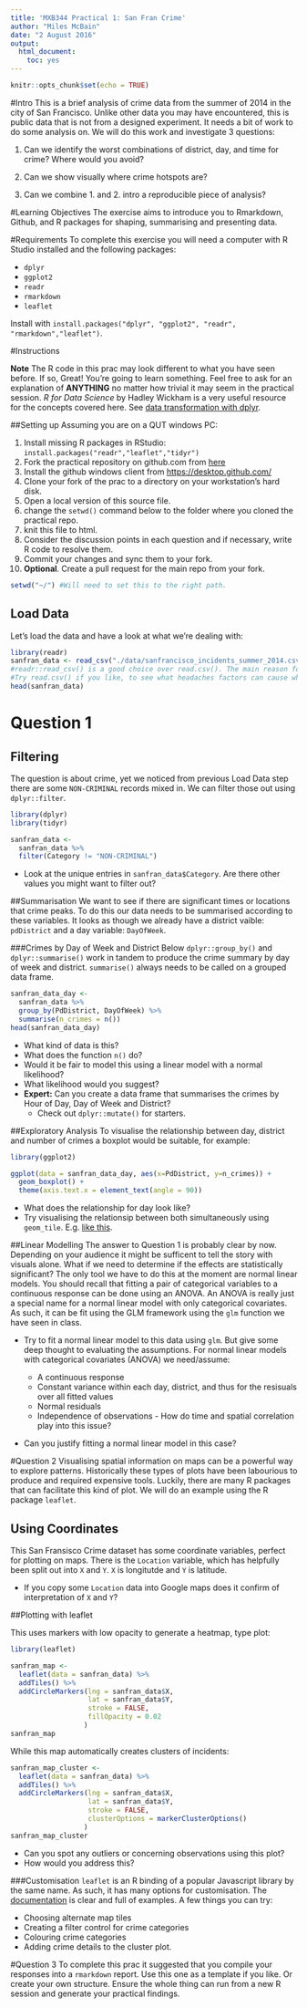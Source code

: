 ```yaml
---
title: 'MXB344 Practical 1: San Fran Crime'
author: "Miles McBain"
date: "2 August 2016"
output:
  html_document:
    toc: yes
---
```


```r
knitr::opts_chunk$set(echo = TRUE)
```

#Intro
This is a brief analysis of crime data from the summer of 2014 in the city of San Francisco. Unlike other data you may have encountered, this is public data that is not from a designed experiment. It needs a bit of work to do some analysis on. We will do this work and investigate 3 questions:

1. Can we identify the worst combinations of district, day, and time for crime? Where would you avoid?

2. Can we show visually where crime hotspots are?

3. Can we combine 1. and 2. intro a reproducible piece of analysis?

#Learning Objectives
The exercise aims to introduce you to Rmarkdown, Github, and R packages for shaping, summarising and presenting data.

#Requirements
To complete this exercise you will need a computer with R Studio installed and the following packages:

* `dplyr`
* `ggplot2`
* `readr`
* `rmarkdown`
* `leaflet`

Install with `install.packages("dplyr", "ggplot2", "readr", "rmarkdown","leaflet")`.

#Instructions

**Note** The R code in this prac may look different to what you have seen before. If so, Great! You're going to learn something. Feel free to ask for an explanation of **ANYTHING** no matter how trivial it may seem in the practical session. *R for Data Science* by Hadley Wickham is a very useful resource for the concepts covered here. See [data transformation with dplyr](http://r4ds.had.co.nz/transform.html). 

##Setting up
Assuming you are on a QUT windows PC:

1. Install missing R packages in RStudio: `install.packages("readr","leaflet","tidyr")`
2. Fork the practical repository on github.com from [here](https://github.com/MilesMcBain/MXB344_wk2_prac)
3. Install the github windows client from [https://desktop.github.com/](https://desktop.github.com/)
4. Clone your fork of the prac to a directory on your workstation's hard disk.
5. Open a local version of this source file.
6. change the `setwd()` command below to the folder where you cloned the practical repo.
7. knit this file to html.
8. Consider the discussion points in each question and if necessary, write R code to resolve them.
9. Commit your changes and sync them to your fork.
10. **Optional**. Create a pull request for the main repo from your fork.

```r
setwd("~/") #Will need to set this to the right path.
```

## Load Data
Let's load the data and have a look at what we're dealing with:
```r
library(readr) 
sanfran_data <- read_csv("./data/sanfrancisco_incidents_summer_2014.csv")
#readr::read_csv() is a good choice over read.csv(). The main reason for this is that it never creates factors in your data frame.
#Try read.csv() if you like, to see what headaches factors can cause while you are trying to clean and preprocess data.
head(sanfran_data)
```

# Question 1
## Filtering
The question is about crime, yet we noticed from previous Load Data step there are some `NON-CRIMINAL` records mixed in. We can filter those out using `dplyr::filter`.
```r
library(dplyr)
library(tidyr)
```
```r
sanfran_data <- 
  sanfran_data %>%
  filter(Category != "NON-CRIMINAL")
```
* Look at the unique entries in `sanfran_data$Category`. Are there other values you might want to filter out?


##Summarisation
We want to see if there are significant times or locations that crime peaks. To do this our data needs to be summarised according to these variables. It looks as though we already have a district vaible: `pdDistrict` and a day variable: `DayOfWeek`.

###Crimes by Day of Week and District
Below `dplyr::group_by()` and `dplyr::summarise()` work in tandem to produce the crime summary by day of week and district. `summarise()` always needs to be called on a grouped data frame.
```r
sanfran_data_day <- 
  sanfran_data %>%
  group_by(PdDistrict, DayOfWeek) %>%
  summarise(n_crimes = n())
head(sanfran_data_day)
```
* What kind of data is this?
* What does the function `n()` do?
* Would it be fair to model this using a linear model with a normal likelihood?
* What likelihood would you suggest?
* **Expert:** Can you create a data frame that summarises the crimes by Hour of Day, Day of Week and District?
    + Check out `dplyr::mutate()` for starters.

##Exploratory Analysis
To visualise the relationship between day, district and number of crimes a boxplot would be suitable, for example:
```r
library(ggplot2)
```
```r
ggplot(data = sanfran_data_day, aes(x=PdDistrict, y=n_crimes)) +
  geom_boxplot() +
  theme(axis.text.x = element_text(angle = 90))
```

* What does the relationship for day look like?
* Try visualising the relationsip between both simultaneously using `geom_tile`. E.g. [like this](https://learnr.wordpress.com/2010/01/26/ggplot2-quick-heatmap-plotting/).

##Linear Modelling
The answer to Question 1 is probably clear by now. Depending on your audience it might be sufficent to tell the story with visuals alone. What if we need to determine if the effects are statistically significant? The only tool we have to do this at the moment are normal linear models. You should recall that fitting a pair of categorical variables to a continuous response can be done using an ANOVA. An ANOVA is really just a special name for a normal linear model with only categorical covariates. As such, it can be fit using the GLM framework using the `glm` function we have seen in class.

* Try to fit a normal linear model to this data using `glm`. But give some deep thought to evaluating the assumptions. For normal linear models with categorical covariates (ANOVA) we need/assume:
  
  + A continuous response
  + Constant variance within each day, district, and thus for the resisuals over all fitted values
  + Normal residuals 
  + Independence of observations - How do time and spatial correlation play into this issue?

* Can you justify fitting a normal linear model in this case?

#Question 2
Visualising spatial information on maps can be a powerful way to explore patterns. Historically these types of plots have been labourious to produce and required expensive tools. Luckily, there are many R packages that can facilitate this kind of plot. We will do an example using the R package `leaflet`.

## Using Coordinates
This San Fransisco Crime dataset has some coordinate variables, perfect for plotting on maps. There is the `Location` variable, which has helpfully been split out into `X` and `Y`. `X` is longitutde and `Y` is latitude. 

* If you copy some `Location` data into Google maps does it confirm of interpretation of `X` and `Y`?

##Plotting with leaflet

This uses markers with low opacity to generate a heatmap, type plot:

```r
library(leaflet)

sanfran_map <- 
  leaflet(data = sanfran_data) %>%
  addTiles() %>%
  addCircleMarkers(lng = sanfran_data$X, 
                   lat = sanfran_data$Y,
                   stroke = FALSE, 
                   fillOpacity = 0.02
                  )
sanfran_map

```


While this map automatically creates clusters of incidents:

```r
sanfran_map_cluster <- 
  leaflet(data = sanfran_data) %>%
  addTiles() %>%
  addCircleMarkers(lng = sanfran_data$X, 
                   lat = sanfran_data$Y,
                   stroke = FALSE, 
                   clusterOptions = markerClusterOptions()
                  )
sanfran_map_cluster
```


* Can you spot any outliers or concerning observations using this plot?
* How would you address this?

###Customisation
`leaflet` is an R binding of a popular Javascript library by the same name. As such, it has many options for customisation. The [documentation](https://rstudio.github.io/leaflet/basemaps.html) is clear and full of examples. A few things you can try:

* Choosing alternate map tiles
* Creating a filter control for crime categories
* Colouring crime categories
* Adding crime details to the cluster plot.

#Question 3
To complete this prac it suggested that you compile your responses into a `rmarkdown` report. Use this one as a template if you like. Or create your own structure. Ensure the whole thing can run from a new R session and generate your practical findings.

